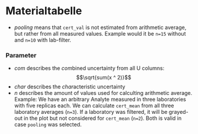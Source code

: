 # Materialtabelle

- *pooling* means that `cert_val` is not estimated from arithmetic average, but rather
from all measured values. Example would it be `n=15` without and `n=10` with lab-filter.


### Parameter

- *com* describes the *com*bined uncertainty from all U columns: $$\sqrt{sum(x ^ 2)}$$
- *char* describes the *char*acteristic uncertainty
- *n* describes the amount of values used for calculting arithmetic average. Example: We have an arbitrary Analyte measured in three laboratories with five replicas each. We can calculate `cert_mean` from all three laboratory averages (`n=3`). If a laboratory was filtered, it will be grayed-out in the plot but not considered for `cert_mean` (`n=2`).
Both is valid in case `pooling` was selected.
